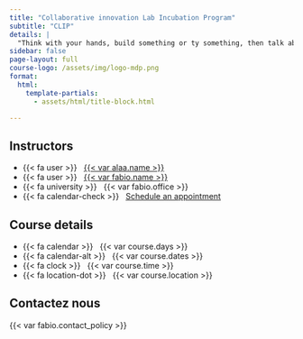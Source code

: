 ```yaml
---
title: "Collaborative innovation Lab Incubation Program"
subtitle: "CLIP"
details: |
  "Think with your hands, build something or ty something, then talk about it, NOT the Reverse." *David Kelly, Founder IDEO & Standford Deisgn School* 
sidebar: false
page-layout: full
course-logo: /assets/img/logo-mdp.png
format:
  html:
    template-partials:
      - assets/html/title-block.html

---
```



:::: {.hero-banner}

::: {.content-block}

::: {.hero-text}



::: {.grid .course-details}

::: {.g-col-12 .g-col-sm-6 .g-col-md-4}
## Instructors

- {{< fa user >}} &nbsp; [{{< var alaa.name >}}]({{< var fabio.url >}})
- {{< fa user >}} &nbsp; [{{< var fabio.name >}}]({{< var fabio.url >}})
- {{< fa university >}} &nbsp; {{< var fabio.office >}}
- {{< fa calendar-check >}} &nbsp; [Schedule an appointment]({{< var fabio.appointment_url >}})
:::

::: {.g-col-12 .g-col-sm-6 .g-col-md-4}
## Course details

- {{< fa calendar >}} &nbsp; {{< var course.days >}}
- {{< fa calendar-alt >}} &nbsp; {{< var course.dates >}}
- {{< fa clock >}} &nbsp; {{< var course.time >}}
- {{< fa location-dot >}} &nbsp; {{< var course.location >}}

:::

::: {.g-col-12 .g-col-md-4 .contact-policy}
## Contactez nous

{{< var fabio.contact_policy >}}
:::

:::



:::

::: {.hero-animation}


:::

:::


::::
